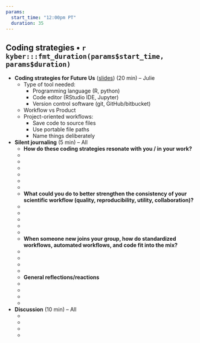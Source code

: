 ```yaml
---
params: 
  start_time: "12:00pm PT"
  duration: 35
---
```


## Coding strategies • `r kyber:::fmt_duration(params$start_time, params$duration)`

- **Coding strategies for Future Us** ([slides](https://docs.google.com/presentation/d/1krzD4lt0k7Zu-_lfIFSubABXMLBvTpmg3Ab2GrdbnpU/)) (20 min) – Julie
  - Type of tool needed:
    - Programming language (R, python)
    - Code editor (RStudio IDE, Jupyter)
    - Version control software (git, GitHub/bitbucket)
  - Workflow vs Product
  - Project-oriented workflows:
    - Save code to source files
    - Use portable file paths
    - Name things deliberately
- **Silent journaling** (5 min) – All
  - **How do these coding strategies resonate with you / in your work?**
  - ‎
  -  
  -   
  -  
  -   
  - 
  - **What could you do to better strengthen the consistency of your scientific workflow (quality, reproducibility, utility, collaboration)?**
  - ‎
  -  
  -  
  - 
  - 
  -  **When someone new joins your group, how do standardized workflows, automated workflows, and code fit into the mix?**
  - ‎
  -  
  -    
  -  
  - **General reflections/reactions**
  - ‎
  - 
  - 
  - 
- **Discussion** (10 min) – All
  - ‎
  -  
  - 
  -  
